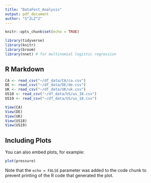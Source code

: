 ```yaml
---
title: "DataFest_Analysis"
output: pdf_document
author: "S^2LZ^2"
---
```


```r
knitr::opts_chunk$set(echo = TRUE)
```

```r
library(tidyverse)
library(knitr)
library(broom)
library(nnet) # for multinomial logistic regression
```


## R Markdown

```r
CA <- read_csv("~/df_data/CA/ca.csv")
DE <- read_csv("~/df_data/DE/de.csv")
UK <- read_csv("~/df_data/UK/uk.csv")
US18 <- read_csv("~/df_data/US/us_18.csv")
US19 <- read_csv("~/df_data/US/us_18.csv")

View(CA)
View(DE)
View(UK)
View(US18)
View(US19)
```

## Including Plots

You can also embed plots, for example:

```r
plot(pressure)
```

Note that the `echo = FALSE` parameter was added to the code chunk to prevent printing of the R code that generated the plot.

